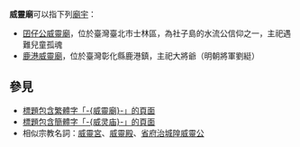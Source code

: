 '''威靈廟'''可以指下列[[廟宇|廟宇]]：

* [[囝仔公威靈廟|囝仔公威靈廟]]，位於臺灣臺北市士林區，為社子島的水流公信仰之一，主祀遇難兒童孤魂
* [[鹿港威靈廟|鹿港威靈廟]]，位於臺灣彰化縣鹿港鎮，主祀大將爺（明朝將軍劉綎）

== 參見 ==
* [[Special:Search/intitle:"威靈廟"|標題包含繁體字「-{威靈廟}-」的頁面]]
* [[Special:Search/intitle:"威灵庙"|標題包含簡體字「-{威灵庙}-」的頁面]]
* 相似宗教名詞：[[威靈宮|威靈宮]]、[[威靈殿|威靈殿]]、[[城隍#封號|省府治城隍威靈公]]

{{Disambiguation|Cat=三字廟宇消歧義|Weilingmiao}}
{{DEFAULTSORT:Weilingmiao}}